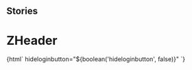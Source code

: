 
## Stories

<Meta title="Navigation/ZHeader" component="z-header" />

  # ZHeader

<Preview>
  <Story name="z-menu-dropdown">
    {html`
        <z-header
          intlinkdata='[{"id":"home","label":"Home","link":"#home","subMenu":[{"id":"libreria","label":"La mia libreria","link":"#libreria"},{"id":"idee","label":"Siti Zanichelli","link":"#idee"}]},{"id":"dizionari","label":"Dizionari","link":"https://www.zanichelli.it/dizionari"}]'
          extlinkdata='[{"id":"supporto","label":"Supporto","link":"http://www.zanichelli.it/contatti/supporto","icon":"question-mark"},{"id":"shop","label":"Carrello","link":"https://www.zanichelli.it","icon":"cart"},{"id":"chiedi","label":"Chiedi al tuo responsabile","link":"#","icon":"ask-your-manager"}]'
          userdata='{
              "islogged": true,
              "id": 123456,
              "name": "Dario Docente",
              "usergroup": 15,
              "userlinks": [{"id":"profile","label":"Profilo","link":"/i-tuoi-dati","icon":"user"},{"id":"activate-resource","label":"Attiva libro","link":"#","icon":"plus"},{"id":"logout-button","label":"Esci","link":"/logout","icon":"exit"}]
            }'
          ismyz="${boolean('ismyz', true)}"
          imagealt="${text('imagealt', 'none')}"
          activeintlinkid="${text('activeintlinkid', 'home')}"
          activesublinkid="${text('activesublinkid', 'idee')}">
          hideloginbutton="${boolean('hideloginbutton', false)}"
        </z-header>`}
  </Story>
</Preview>

  <Props of="z-header" />

